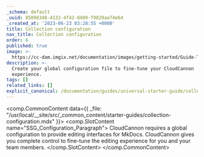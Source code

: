 ```yaml
---
_schema: default
_uuid: 85098348-4132-4f42-8489-f9829ae74e64
_created_at: '2023-06-23 03:28:55 +0000'
title: Collection configuration
nav_title: Collection configuration
order: 6
published: true
image: >-
  https://cc-dam.imgix.net/documentation/images/getting-started/Guide-Thumbnails/CloudCannon-Getting-Started-Thumbnail-MkDocs.png
description: >-
  Create your global configuration file to fine-tune your CloudCannon
  experience.
tags: []
related_links: []
explicit_canonical: /documentation/guides/universal-starter-guide/collection-configuration/
---
```

<comp.CommonContent data={{ _file: "/usr/local/__site/src/_common_content/starter-guides/collection-configuration.mdx" }}>
  <comp.SlotContent name="SSG_Configuration_Paragraph">
    CloudCannon requires a global configuration to provide editing interfaces for MkDocs. CloudCannon gives you complete control to fine-tune the editing experience for you and your team members.
  </comp.SlotContent>
</comp.CommonContent>